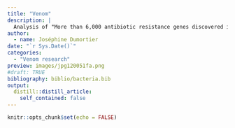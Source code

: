 ```yaml
---
title: "Venom"
description: |
  Analysis of "More than 6,000 antibiotic resistance genes discovered in the bacteria that inhabit the human gut"
author:
  - name: Joséphine Dumortier
date: "`r Sys.Date()`"
categories:
  - "Venom research"
preview: images/jpg120051fa.png
#draft: TRUE
bibliography: biblio/bacteria.bib
output:
  distill::distill_article:
    self_contained: false
---
```


```r
knitr::opts_chunk$set(echo = FALSE)
```




